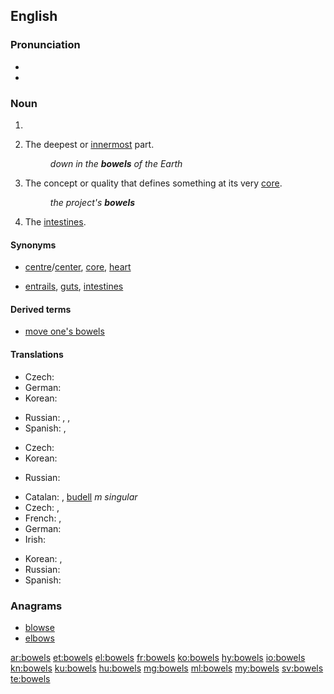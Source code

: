 ==English==

===Pronunciation===
* {{audio|en-us-bowels.ogg|Audio (US)|lang=en}}
* {{rhymes|aʊəlz|lang=en}}

===Noun===
{{head|en|noun plural form}}

# {{plural of|bowel|lang=en}}
# {{context|plural only|lang=en}} The deepest or [[innermost]] part.
#: ''down in the '''bowels''' of the Earth''
# {{context|plural only|lang=en}} The concept or quality that defines something at its very [[core]].
#: ''the project's '''bowels'''''
# {{context|plural only|lang=en}} The [[intestines]].

====Synonyms====
* {{sense|deepest or innermost part}} [[centre]]/[[center]], [[core]], [[heart]]
* {{sense|intestines}} [[entrails]], [[gut]]s, [[intestine]]s

====Derived terms====
* [[move one's bowels]]

====Translations====
{{trans-top|deepest or innermost part}}
* Czech: {{t+|cs|nitro|f}}
* German: {{t+|de|Tiefen|f}}
* Korean: {{t+|ko|알맹이}}
{{trans-mid}}
* Russian: {{t+|ru|нутро́|n}}, {{t+|ru|вну́тренности|f-p}}, {{t+|ru|не́дра|n-p}} {{qualifier|of the earth}}
* Spanish: {{t+|es|profundidades|f-p}}, {{t+|es|entrañas|p}}
{{trans-bottom}}

{{trans-top|concept or quality that defines something at its very core}}
* Czech: {{t+|cs|jádro|n}}
* Korean: {{t+|ko|알맹이}}
{{trans-mid}}
* Russian: {{t+|ru|ядро́|n}}
{{trans-bottom}}

{{trans-top|intestines}}
* Catalan: {{t+|ca|intestins|m-p}}, [[budell]] ''m singular''
* Czech: {{t+|cs|střevo|n}}, {{t|cs|střeva|n-p}}
* French: {{t+|fr|entrailles|f-p}}, {{t+|fr|boyaux|m-p}}
* German: {{t+|de|Gedärme|f}}
* Irish: {{t|ga|inní|m-p}}
{{trans-mid}}
* Korean: {{t+|ko|배알}}, {{t+|ko|창자}}
* Russian: {{t+|ru|кишка|f-p|alt=кишки́}}
* Spanish: {{t+|es|intestinos|m}}
{{trans-bottom}}

===Anagrams===
* [[blowse#English|blowse]]
* [[elbows#English|elbows]]

[[ar:bowels]]
[[et:bowels]]
[[el:bowels]]
[[fr:bowels]]
[[ko:bowels]]
[[hy:bowels]]
[[io:bowels]]
[[kn:bowels]]
[[ku:bowels]]
[[hu:bowels]]
[[mg:bowels]]
[[ml:bowels]]
[[my:bowels]]
[[sv:bowels]]
[[te:bowels]]